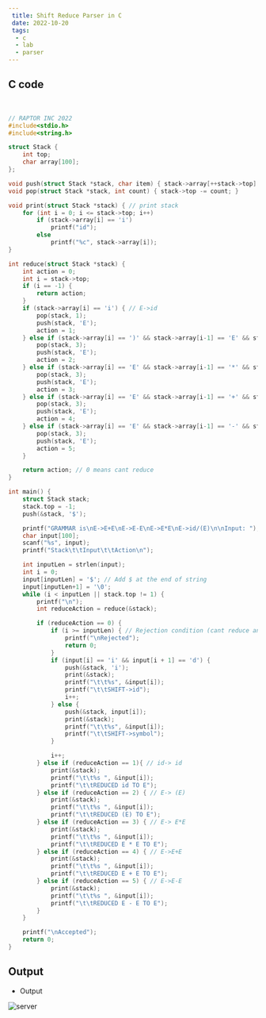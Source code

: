 ```yaml
---
 title: Shift Reduce Parser in C
 date: 2022-10-20
 tags:
  - c
  - lab
  - parser 
---
```



## C code

<br/>

```c:title=sr.c
// RAPTOR INC 2022
#include<stdio.h>
#include<string.h>

struct Stack {
    int top;
    char array[100];
};

void push(struct Stack *stack, char item) { stack->array[++stack->top] = item; }
void pop(struct Stack *stack, int count) { stack->top -= count; }

void print(struct Stack *stack) { // print stack
    for (int i = 0; i <= stack->top; i++)
        if (stack->array[i] == 'i')
            printf("id");
        else
            printf("%c", stack->array[i]);
}

int reduce(struct Stack *stack) {
    int action = 0;
    int i = stack->top;
    if (i == -1) {
        return action;
    }
    if (stack->array[i] == 'i') { // E->id
        pop(stack, 1);
        push(stack, 'E');
        action = 1;
    } else if (stack->array[i] == ')' && stack->array[i-1] == 'E' && stack->array[i-2] == '(') { // E->(E)
        pop(stack, 3);
        push(stack, 'E');
        action = 2;
    } else if (stack->array[i] == 'E' && stack->array[i-1] == '*' && stack->array[i-2] == 'E') { // E->E*E
        pop(stack, 3);
        push(stack, 'E');
        action = 3;
    } else if (stack->array[i] == 'E' && stack->array[i-1] == '+' && stack->array[i-2] == 'E') { // E->E+E
        pop(stack, 3);
        push(stack, 'E');
        action = 4;
    } else if (stack->array[i] == 'E' && stack->array[i-1] == '-' && stack->array[i-2] == 'E') { // E->E-E
        pop(stack, 3);
        push(stack, 'E');
        action = 5;
    }

    return action; // 0 means cant reduce
}

int main() {
    struct Stack stack;
    stack.top = -1;
    push(&stack, '$');

    printf("GRAMMAR is\nE->E+E\nE->E-E\nE->E*E\nE->id/(E)\n\nInput: ");
    char input[100];
    scanf("%s", input);
    printf("Stack\t\tInput\t\tAction\n");

    int inputLen = strlen(input);
    int i = 0;
    input[inputLen] = '$'; // Add $ at the end of string
    input[inputLen+1] = '\0';
    while (i < inputLen || stack.top != 1) {
        printf("\n");
        int reduceAction = reduce(&stack);

        if (reduceAction == 0) {
            if (i >= inputLen) { // Rejection condition (cant reduce and no more input)
                printf("\nRejected");
                return 0;
            }
            if (input[i] == 'i' && input[i + 1] == 'd') {
                push(&stack, 'i');
                print(&stack);
                printf("\t\t%s", &input[i]);
                printf("\t\tSHIFT->id");
                i++;
            } else {
                push(&stack, input[i]);
                print(&stack);
                printf("\t\t%s", &input[i]);
                printf("\t\tSHIFT->symbol");
            }            

            i++;
        } else if (reduceAction == 1){ // id-> id
            print(&stack);
            printf("\t\t%s ", &input[i]);
            printf("\t\tREDUCED id TO E");
        } else if (reduceAction == 2) { // E-> (E)
            print(&stack);
            printf("\t\t%s ", &input[i]);
            printf("\t\tREDUCED (E) TO E");
        } else if (reduceAction == 3) { // E-> E*E
            print(&stack);
            printf("\t\t%s ", &input[i]);
            printf("\t\tREDUCED E * E TO E");
        } else if (reduceAction == 4) { // E->E+E
            print(&stack);
            printf("\t\t%s ", &input[i]);
            printf("\t\tREDUCED E + E TO E");
        } else if (reduceAction == 5) { // E->E-E
            print(&stack);
            printf("\t\t%s ", &input[i]);
            printf("\t\tREDUCED E - E TO E");
        }
    }

    printf("\nAccepted");
    return 0;
}
```


## Output

* Output 

![server](./output.jpeg)


<ViewCount/>


